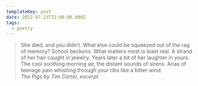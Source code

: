 ```yaml
---
templateKey: post
date: 2022-07-23T22:00:00.000Z
tags:
  - poetry
---
```

> She died, and you didn’t. What else could be squeezed out of the rag of memory? School beckons. What matters most is least real. A strand of her hair caught in jewelry. Years later a bit of her laughter in yours. The cool soothing morning air, the distant sounds of sirens. Arias of teenage pain whistling through your ribs like a bitter wind.<br/>
> <cite>The Pigs by Tim Carter, excerpt</cite>
